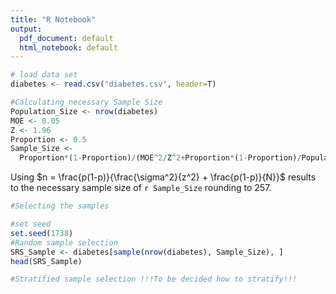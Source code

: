 ```yaml
---
title: "R Notebook"
output:
  pdf_document: default
  html_notebook: default
---
```


```r


# load data set
diabetes <- read.csv("diabetes.csv", header=T)

#Calculating necessary Sample Size
Population_Size <- nrow(diabetes)
MOE <- 0.05
Z <- 1.96
Proportion <- 0.5
Sample_Size <- 
  Proportion*(1-Proportion)/(MOE^2/Z^2+Proportion*(1-Proportion)/Population_Size)
```
Using $n = \frac{p(1-p)}{\frac{\sigma^2}{z^2} + \frac{p(1-p)}{N}}$ results to the necessary
sample size of `r Sample_Size` rounding to 257. 

```r
#Selecting the samples

#set seed
set.seed(1738)
#Random sample selection
SRS_Sample <- diabetes[sample(nrow(diabetes), Sample_Size), ]
head(SRS_Sample)

#Stratified sample selection !!!To be decided how to stratify!!!
```


